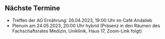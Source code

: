 ## Nächste Termine
* Treffen der AG Ernährung: 26.04.2023, 19:00 Uhr im Café Andalieb
* Plenum am 24.05.2023, 20:00 Uhr hybrid (Präsenz in den Räumen des Fachschaftsrates Medizin, Uniklinik, Haus 17, Zoom-Link folgt)